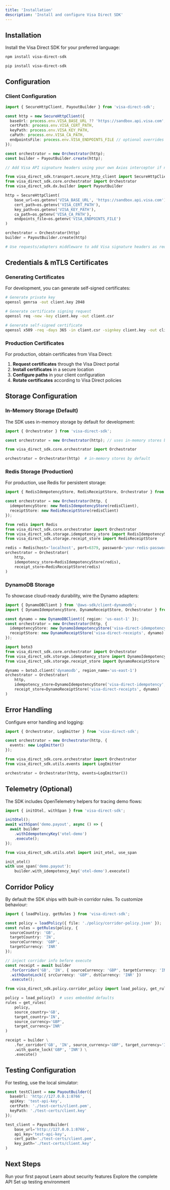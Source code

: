 ```yaml
---
title: 'Installation'
description: 'Install and configure Visa Direct SDK'
---
```


## Installation

Install the Visa Direct SDK for your preferred language:

<CodeGroup>

```bash TypeScript
npm install visa-direct-sdk
```

```bash Python
pip install visa-direct-sdk
```

</CodeGroup>

## Configuration

### Client Configuration

<CodeGroup>

```typescript TypeScript
import { SecureHttpClient, PayoutBuilder } from 'visa-direct-sdk';

const http = new SecureHttpClient({
  baseUrl: process.env.VISA_BASE_URL ?? 'https://sandbox.api.visa.com',
  certPath: process.env.VISA_CERT_PATH,
  keyPath: process.env.VISA_KEY_PATH,
  caPath: process.env.VISA_CA_PATH,
  endpointsFile: process.env.VISA_ENDPOINTS_FILE // optional overrides
});

const orchestrator = new Orchestrator(http);
const builder = PayoutBuilder.create(http);

// Add Visa API signature headers using your own Axios interceptor if needed
```

```python Python
from visa_direct_sdk.transport.secure_http_client import SecureHttpClient
from visa_direct_sdk.core.orchestrator import Orchestrator
from visa_direct_sdk.dx.builder import PayoutBuilder

http = SecureHttpClient(
    base_url=os.getenv('VISA_BASE_URL', 'https://sandbox.api.visa.com'),
    cert_path=os.getenv('VISA_CERT_PATH'),
    key_path=os.getenv('VISA_KEY_PATH'),
    ca_path=os.getenv('VISA_CA_PATH'),
    endpoints_file=os.getenv('VISA_ENDPOINTS_FILE')
)

orchestrator = Orchestrator(http)
builder = PayoutBuilder.create(http)

# Use requests/adapters middleware to add Visa signature headers as required
```

</CodeGroup>

## Credentials & mTLS Certificates

### Generating Certificates

For development, you can generate self-signed certificates:

```bash
# Generate private key
openssl genrsa -out client.key 2048

# Generate certificate signing request
openssl req -new -key client.key -out client.csr

# Generate self-signed certificate
openssl x509 -req -days 365 -in client.csr -signkey client.key -out client.pem
```

### Production Certificates

For production, obtain certificates from Visa Direct:

1. **Request certificates** through the Visa Direct portal
2. **Install certificates** in a secure location
3. **Configure paths** in your client configuration
4. **Rotate certificates** according to Visa Direct policies

## Storage Configuration

### In-Memory Storage (Default)

The SDK uses in-memory storage by default for development:

<CodeGroup>

```typescript TypeScript
import { Orchestrator } from 'visa-direct-sdk';

const orchestrator = new Orchestrator(http); // uses in-memory stores by default
```

```python Python
from visa_direct_sdk.core.orchestrator import Orchestrator

orchestrator = Orchestrator(http)  # in-memory stores by default
```

</CodeGroup>

### Redis Storage (Production)

For production, use Redis for persistent storage:

<CodeGroup>

```typescript TypeScript
import { RedisIdempotencyStore, RedisReceiptStore, Orchestrator } from 'visa-direct-sdk';

const orchestrator = new Orchestrator(http, {
  idempotencyStore: new RedisIdempotencyStore(redisClient),
  receiptStore: new RedisReceiptStore(redisClient)
});
```

```python Python
from redis import Redis
from visa_direct_sdk.core.orchestrator import Orchestrator
from visa_direct_sdk.storage.idempotency_store import RedisIdempotencyStore
from visa_direct_sdk.storage.receipt_store import RedisReceiptStore

redis = Redis(host='localhost', port=6379, password='your-redis-password')
orchestrator = Orchestrator(
    http,
    idempotency_store=RedisIdempotencyStore(redis),
    receipt_store=RedisReceiptStore(redis)
)
```

</CodeGroup>

### DynamoDB Storage

To showcase cloud-ready durability, wire the Dynamo adapters:

<CodeGroup>

```typescript TypeScript
import { DynamoDBClient } from '@aws-sdk/client-dynamodb';
import { DynamoIdempotencyStore, DynamoReceiptStore, Orchestrator } from 'visa-direct-sdk';

const dynamo = new DynamoDBClient({ region: 'us-east-1' });
const orchestrator = new Orchestrator(http, {
  idempotencyStore: new DynamoIdempotencyStore('visa-direct-idempotency', dynamo),
  receiptStore: new DynamoReceiptStore('visa-direct-receipts', dynamo)
});
```

```python Python
import boto3
from visa_direct_sdk.core.orchestrator import Orchestrator
from visa_direct_sdk.storage.idempotency_store import DynamoIdempotencyStore
from visa_direct_sdk.storage.receipt_store import DynamoReceiptStore

dynamo = boto3.client('dynamodb', region_name='us-east-1')
orchestrator = Orchestrator(
    http,
    idempotency_store=DynamoIdempotencyStore('visa-direct-idempotency', dynamo),
    receipt_store=DynamoReceiptStore('visa-direct-receipts', dynamo)
)
```

</CodeGroup>

## Error Handling

Configure error handling and logging:

<CodeGroup>

```typescript TypeScript
import { Orchestrator, LogEmitter } from 'visa-direct-sdk';

const orchestrator = new Orchestrator(http, {
  events: new LogEmitter()
});
```

```python Python
from visa_direct_sdk.core.orchestrator import Orchestrator
from visa_direct_sdk.utils.events import LogEmitter

orchestrator = Orchestrator(http, events=LogEmitter())
```

</CodeGroup>

## Telemetry (Optional)

The SDK includes OpenTelemetry helpers for tracing demo flows:

<CodeGroup>

```typescript TypeScript
import { initOtel, withSpan } from 'visa-direct-sdk';

initOtel();
await withSpan('demo.payout', async () => {
  await builder
    .withIdempotencyKey('otel-demo')
    .execute();
});
```

```python Python
from visa_direct_sdk.utils.otel import init_otel, use_span

init_otel()
with use_span('demo.payout'):
    builder.with_idempotency_key('otel-demo').execute()
```

</CodeGroup>

## Corridor Policy

By default the SDK ships with built-in corridor rules. To customize behaviour:

<CodeGroup>

```typescript TypeScript
import { loadPolicy, getRules } from 'visa-direct-sdk';

const policy = loadPolicy({ file: './policy/corridor-policy.json' });
const rules = getRules(policy, {
  sourceCountry: 'GB',
  targetCountry: 'IN',
  sourceCurrency: 'GBP',
  targetCurrency: 'INR'
});

// inject corridor info before execute
const receipt = await builder
  .forCorridor('GB', 'IN', { sourceCurrency: 'GBP', targetCurrency: 'INR' })
  .withQuoteLock({ srcCurrency: 'GBP', dstCurrency: 'INR' })
  .execute();
```

```python Python
from visa_direct_sdk.policy.corridor_policy import load_policy, get_rules

policy = load_policy()  # uses embedded defaults
rules = get_rules(
    policy,
    source_country='GB',
    target_country='IN',
    source_currency='GBP',
    target_currency='INR'
)

receipt = builder \
    .for_corridor('GB', 'IN', source_currency='GBP', target_currency='INR') \
    .with_quote_lock('GBP', 'INR') \
    .execute()
```

</CodeGroup>

## Testing Configuration

For testing, use the local simulator:

<CodeGroup>

```typescript TypeScript
const testClient = new PayoutBuilder({
  baseUrl: 'http://127.0.0.1:8766',
  apiKey: 'test-api-key',
  certPath: './test-certs/client.pem',
  keyPath: './test-certs/client.key'
});
```

```python Python
test_client = PayoutBuilder(
    base_url='http://127.0.0.1:8766',
    api_key='test-api-key',
    cert_path='./test-certs/client.pem',
    key_path='./test-certs/client.key'
)
```

</CodeGroup>

## Next Steps

<CardGroup cols={2}>
  <Card title="Quickstart Guide" icon="rocket" href="/quickstart">
    Run your first payout
  </Card>
  <Card title="Security Guide" icon="shield" href="/guides/security">
    Learn about security features
  </Card>
  <Card title="API Reference" icon="book" href="/reference/typescript/overview">
    Explore the complete API
  </Card>
  <Card title="Testing Guide" icon="flask" href="/guides/testing">
    Set up testing environment
  </Card>
</CardGroup>
